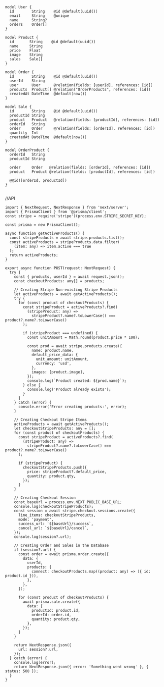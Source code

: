 ```
model User {
  id        String    @id @default(uuid())
  email     String    @unique
  name      String?
  orders    Order[]
}

model Product {
  id       String    @id @default(uuid())
  name     String
  price    Float
  image    String
  sales    Sale[]
}

model Order {
  id        String    @id @default(uuid())
  userId    String
  user      User      @relation(fields: [userId], references: [id])
  products  Product[] @relation("OrderProducts", references: [id])
  createdAt DateTime  @default(now())
}

model Sale {
  id        String    @id @default(uuid())
  productId String
  product   Product   @relation(fields: [productId], references: [id])
  orderId   String
  order     Order     @relation(fields: [orderId], references: [id])
  quantity  Int
  createdAt DateTime  @default(now())
}

model OrderProduct {
  orderId   String
  productId String

  order     Order   @relation(fields: [orderId], references: [id])
  product   Product @relation(fields: [productId], references: [id])

  @@id([orderId, productId])
}


```

//API

```
import { NextRequest, NextResponse } from 'next/server';
import { PrismaClient } from '@prisma/client';
const stripe = require('stripe')(process.env.STRIPE_SECRET_KEY);

const prisma = new PrismaClient();

async function getActiveProducts() {
  const stripeProducts = await stripe.products.list();
  const activeProducts = stripeProducts.data.filter(
    (item: any) => item.active === true
  );
  return activeProducts;
}

export async function POST(request: NextRequest) {
  try {
    const { products, userId } = await request.json();
    const checkoutProducts: any[] = products;

    // Creating Stripe Non-existing Stripe Products
    let activeProducts = await getActiveProducts();
    try {
      for (const product of checkoutProducts) {
        const stripeProduct = activeProducts?.find(
          (stripeProduct: any) =>
            stripeProduct?.name?.toLowerCase() === product?.name?.toLowerCase()
        );

        if (stripeProduct === undefined) {
          const unitAmount = Math.round(product.price * 100);

          const prod = await stripe.products.create({
            name: product.name,
            default_price_data: {
              unit_amount: unitAmount,
              currency: 'usd',
            },
            images: [product.image],
          });
          console.log(`Product created: ${prod.name}`);
        } else {
          console.log('Product already exists');
        }
      }
    } catch (error) {
      console.error('Error creating products:', error);
    }

    // Creating Checkout Stripe Items
    activeProducts = await getActiveProducts();
    let checkoutStripeProducts: any = [];
    for (const product of checkoutProducts) {
      const stripeProduct = activeProducts?.find(
        (stripeProduct: any) =>
          stripeProduct?.name?.toLowerCase() === product?.name?.toLowerCase()
      );

      if (stripeProduct) {
        checkoutStripeProducts.push({
          price: stripeProduct?.default_price,
          quantity: product.qty,
        });
      }
    }

    // Creating Checkout Session
    const baseUrl = process.env.NEXT_PUBLIC_BASE_URL;
    console.log(checkoutStripeProducts);
    const session = await stripe.checkout.sessions.create({
      line_items: checkoutStripeProducts,
      mode: 'payment',
      success_url: `${baseUrl}/success`,
      cancel_url: `${baseUrl}/cancel`,
    });
    console.log(session?.url);

    // Creating Order and Sales in the Database
    if (session?.url) {
      const order = await prisma.order.create({
        data: {
          userId,
          products: {
            connect: checkoutProducts.map((product: any) => ({ id: product.id })),
          },
        },
      });

      for (const product of checkoutProducts) {
        await prisma.sale.create({
          data: {
            productId: product.id,
            orderId: order.id,
            quantity: product.qty,
          },
        });
      }
    }

    return NextResponse.json({
      url: session?.url,
    });
  } catch (error) {
    console.log(error);
    return NextResponse.json({ error: 'Something went wrong' }, { status: 500 });
  }
}

```
